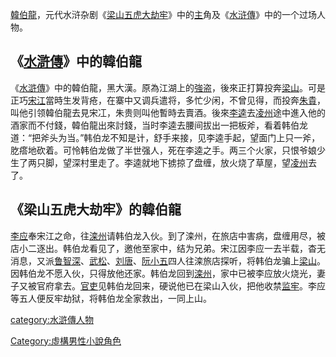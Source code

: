 {{Unreferenced|time=2021-02-18T04:54:16+00:00}}
{{水浒人物 
  |人物姓名 = 韩伯龙
  |画像 = 
  |座次 =
  |星名 = 
  |绰号 = 好漢 
  |身份 = 強盜 
  |使用兵器 = [[朴刀|朴刀]] 
  |梁山职司 = 西山酒家店主 
  |出场回目 = 067 
  |赞诗 = 可怜韩伯龙做了半世强人<br>
死在李逵之手
|}}
[[韓伯龍|韓伯龍]]，元代水浒杂剧《[[梁山五虎大劫牢|梁山五虎大劫牢]]》中的[[主|主]]角及《[[水浒傳|水浒傳]]》中的一个过场人物。

==《[[水滸傳|水滸傳]]》中的韓伯龍==
《[[水滸傳|水滸傳]]》中的韓伯龍，黑大漢。原為江湖上的[[強盗|強盗]]，後來正打算投奔[[梁山|梁山]]。可是正巧[[宋江|宋江]]當時生发背疮，在寨中又调兵遣将，多忙少闲，不曾见得，而投奔[[朱貴|朱貴]]，叫他引领韓伯龍去見宋冮，朱贵则叫他暫時去賣酒。後來[[李逵|李逵]]去[[凌州|凌州]]途中進入他的酒家而不付錢，韓伯龍出來討錢，当时李逵去腰间拔出一把板斧，看着韩伯龙道：“把斧头为当。”韩伯龙不知是计，舒手来接，见李逵手起，望面门上只一斧，肐瘩地砍着。可怜韩伯龙做了半世强人，死在李逵之手。两三个火家，只恨爷娘少生了两只脚，望深村里走了。李逵就地下掳掠了盘缠，放火烧了草屋，望[[凌州|凌州]]去了。

==《梁山五虎大劫牢》的韓伯龍==
[[李应|李应]]奉宋江之命，往[[滦州|滦州]]请韩伯龙入伙。到了滦州，在旅店中害病，盘缠用尽，被店小二逐出。韩伯龙看见了，邀他至家中，结为兄弟。宋江因李应一去半载，杳无消息，又派[[鲁智深|鲁智深]]、[[武松|武松]]、[[刘唐|刘唐]]、[[阮小五|阮小五]]四人往滦旅店探听，将韩伯龙骗上[[梁山|梁山]]。因韩伯龙不愿入伙，只得放他还家。韩伯龙回到[[滦州|滦州]]，家中已被李应放火烧光，妻子又被官府拿去。[[官吏|官吏]]见韩伯龙回来，硬说他已在梁山入伙，把他收禁[[监牢|监牢]]。李应等五人便反牢劫狱，将韩伯龙全家救出，一同上山。

{{DEFAULTSORT:Han韓伯龍}}
[[category:水滸傳人物|category:水滸傳人物]]
[[Category:虛構男性小說角色|Category:虛構男性小說角色]]